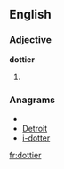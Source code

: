 ==English==

===Adjective===
'''dottier'''

# {{comparative of|[[dotty]]}}

===Anagrams===
* {{alphagram|deiortt}}
* [[Detroit#English|Detroit]]
* [[i-dotter#English|i-dotter]]


[[fr:dottier]]